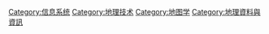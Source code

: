 {{catmore}}
{{Commonscat|Geographic information systems}}

[[Category:信息系统|Category:信息系统]]
[[Category:地理技术|Category:地理技术]]
[[Category:地图学|Category:地图学]]
[[Category:地理資料與資訊|Category:地理資料與資訊]]